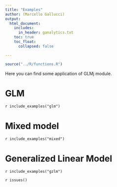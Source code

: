 ```yaml
---
title: "Examples"
author: (Marcello Gallucci)
output: 
  html_document:
    includes:
      in_header: ganalytics.txt
    toc: true
    toc_float:
      collapsed: false

---
```



```r
source("../R/functions.R")
```


Here you can find some application of GLMj module.

# GLM

`r include_examples("glm")`

# Mixed model

`r include_examples("mixed")`

# Generalized Linear Model

`r include_examples("gzlm")`

`r issues()`
